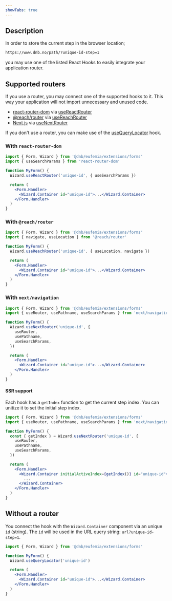 ```yaml
---
showTabs: true
---
```


## Description

In order to store the current step in the browser location;

```bash
https://www.dnb.no/path/?unique-id-step=1
```

you may use one of the listed React Hooks to easily integrate your application router.

## Supported routers

If you use a router, you may connect one of the supported hooks to it. This way your application will not import unnecessary and unused code.

- [react-router-dom](https://reactrouter.com/) via [useReactRouter](#with-react-router-dom)
- [@reach/router](https://reach.tech/router/) via [useReachRouter](#with-reachrouter)
- [Next.js](https://nextjs.org/) via [useNextRouter](#with-nextnavigation)

If you don't use a router, you can make use of the [useQueryLocator](#without-a-router) hook.

### With `react-router-dom`

```jsx
import { Form, Wizard } from '@dnb/eufemia/extensions/forms'
import { useSearchParams } from 'react-router-dom'

function MyForm() {
  Wizard.useReactRouter('unique-id', { useSearchParams })

  return (
    <Form.Handler>
      <Wizard.Container id="unique-id">...</Wizard.Container>
    </Form.Handler>
  )
}
```

### With `@reach/router`

```jsx
import { Form, Wizard } from '@dnb/eufemia/extensions/forms'
import { navigate, useLocation } from '@reach/router'

function MyForm() {
  Wizard.useReachRouter('unique-id', { useLocation, navigate })

  return (
    <Form.Handler>
      <Wizard.Container id="unique-id">...</Wizard.Container>
    </Form.Handler>
  )
}
```

### With `next/navigation`

```jsx
import { Form, Wizard } from '@dnb/eufemia/extensions/forms'
import { useRouter, usePathname, useSearchParams } from 'next/navigation'

function MyForm() {
  Wizard.useNextRouter('unique-id', {
    useRouter,
    usePathname,
    useSearchParams,
  })

  return (
    <Form.Handler>
      <Wizard.Container id="unique-id">...</Wizard.Container>
    </Form.Handler>
  )
}
```

#### SSR support

Each hook has a `getIndex` function to get the current step index. You can unitize it to set the initial step index.

```jsx
import { Form, Wizard } from '@dnb/eufemia/extensions/forms'
import { useRouter, usePathname, useSearchParams } from 'next/navigation'

function MyForm() {
  const { getIndex } = Wizard.useNextRouter('unique-id', {
    useRouter,
    usePathname,
    useSearchParams,
  })

  return (
    <Form.Handler>
      <Wizard.Container initialActiveIndex={getIndex()} id="unique-id">
        ...
      </Wizard.Container>
    </Form.Handler>
  )
}
```

## Without a router

You connect the hook with the `Wizard.Container` component via an unique `id` (string). The `id` will be used in the URL query string: `url?unique-id-step=1`.

```jsx
import { Form, Wizard } from '@dnb/eufemia/extensions/forms'

function MyForm() {
  Wizard.useQueryLocator('unique-id')

  return (
    <Form.Handler>
      <Wizard.Container id="unique-id">...</Wizard.Container>
    </Form.Handler>
  )
}
```

